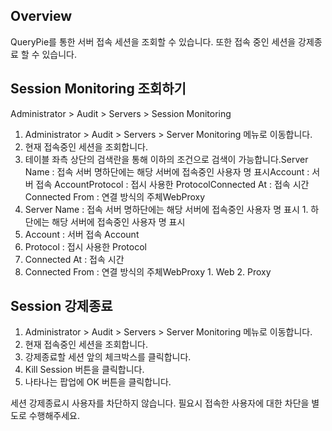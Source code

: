 ## Overview
QueryPie를 통한 서버 접속 세션을 조회할 수 있습니다. 또한 접속 중인 세션을 강제종료 할 수 있습니다.

## Session Monitoring 조회하기
Administrator &gt; Audit &gt; Servers &gt; Session Monitoring

1. Administrator > Audit > Servers > Server Monitoring 메뉴로 이동합니다.
2. 현재 접속중인 세션을 조회합니다.
3. 테이블 좌측 상단의 검색란을 통해 이하의 조건으로 검색이 가능합니다.Server Name : 접속 서버 명하단에는 해당 서버에 접속중인 사용자 명 표시Account : 서버 접속 AccountProtocol : 접시 사용한 ProtocolConnected At : 접속 시간Connected From : 연결 방식의 주체WebProxy
  1. Server Name : 접속 서버 명하단에는 해당 서버에 접속중인 사용자 명 표시
    1. 하단에는 해당 서버에 접속중인 사용자 명 표시
  2. Account : 서버 접속 Account
  3. Protocol : 접시 사용한 Protocol
  4. Connected At : 접속 시간
  5. Connected From : 연결 방식의 주체WebProxy
    1. Web
    2. Proxy

## Session 강제종료
1. Administrator > Audit > Servers > Server Monitoring 메뉴로 이동합니다.
2. 현재 접속중인 세션을 조회합니다.
3. 강제종료할 세션 앞의 체크박스를 클릭합니다.
4. Kill Session 버튼을 클릭합니다.
5. 나타나는 팝업에 OK 버튼을 클릭합니다.

세션 강제종료시 사용자를 차단하지 않습니다. 필요시 접속한 사용자에 대한 차단을 별도로 수행해주세요.

